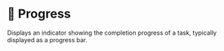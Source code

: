 # 💠 Progress

Displays an indicator showing the completion progress of a task, typically displayed as a progress bar.